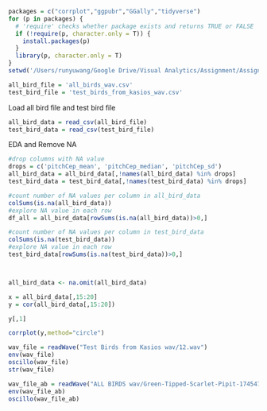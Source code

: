
```r
packages = c("corrplot","ggpubr","GGally","tidyverse")
for (p in packages) {
  # 'require' checks whether package exists and returns TRUE or FALSE
  if (!require(p, character.only = T)) {
    install.packages(p)
  }
  library(p, character.only = T)
}
setwd('/Users/runyuwang/Google Drive/Visual Analytics/Assignment/Assignment Workspace/')

all_bird_file = 'all_birds_wav.csv'
test_bird_file = 'test_birds_from_kasios_wav.csv'
```

Load all bird file and test bird file
```r
all_bird_data = read_csv(all_bird_file)
test_bird_data = read_csv(test_bird_file) 
```

EDA and Remove NA
```r
#drop columns with NA value
drops = c('pitchCep_mean', 'pitchCep_median', 'pitchCep_sd')
all_bird_data = all_bird_data[,!names(all_bird_data) %in% drops]
test_bird_data = test_bird_data[,!names(test_bird_data) %in% drops]

#count number of NA values per column in all_bird_data
colSums(is.na(all_bird_data))
#explore NA value in each row
df_all = all_bird_data[rowSums(is.na(all_bird_data))>0,]

#count number of NA values per column in test_bird_data
colSums(is.na(test_bird_data))
#explore NA value in each row
test_bird_data[rowSums(is.na(test_bird_data))>0,]



all_bird_data <- na.omit(all_bird_data)
```


```r
x = all_bird_data[,15:20]
y = cor(all_bird_data[,15:20])

y[,1]

corrplot(y,method="circle")
```








```r
wav_file = readWave("Test Birds from Kasios wav/12.wav")
env(wav_file)
oscillo(wav_file)
str(wav_file)

wav_file_ab = readWave("ALL BIRDS wav/Green-Tipped-Scarlet-Pipit-174547.wav")
env(wav_file_ab)
oscillo(wav_file_ab)
```

